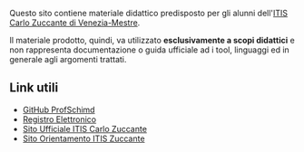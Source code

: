 Questo sito contiene materiale didattico predisposto per gli alunni
dell'[ITIS Carlo Zuccante di Venezia-Mestre][3]. 

Il materiale prodotto, quindi, va utilizzato **esclusivamente a scopi 
didattici** e non rappresenta documentazione o guida ufficiale ad i tool,
linguaggi ed in generale agli argomenti trattati.

## Link utili
* [GitHub ProfSchimd][1]
* [Registro Elettronico][2]
* [Sito Ufficiale ITIS Carlo Zuccante][3]
* [Sito Orientamento ITIS Zuccante][4]

[1]: https://github.com/ProfSchimd/
[2]: https://web.spaggiari.eu/
[3]: https://www.itiszuccante.edu.it/
[4]: https://www.zuccante.it/
